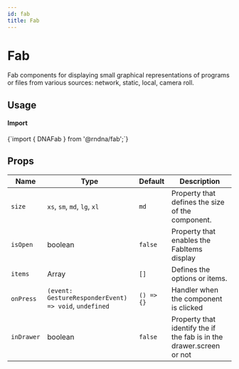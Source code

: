 ```yaml
---
id: fab
title: Fab
---
```



# Fab

Fab components for displaying small graphical representations of programs or files from various sources: network, static, local, camera roll.

## Usage

<div class="row inline-flex-center items-center">
  <div class="col col--3">
    <h4>Import</h4>
  </div>
  <div class="col col--9">
    <CodeBlock>{`import { DNAFab } from '@rndna/fab';`}</CodeBlock>
  </div>
</div>

## Props


<div class='table-responsive'>

| Name                    | Type                                                       | Default                                           | Description                                                                                                                                                  |
| ----------------------- | ---------------------------------------------------------- | ------------------------------------------------- | ------------------------------------------------------------------------------------------------------------------------------------------------------------ |
| `size`                  | `xs`, `sm`, `md`, `lg`, `xl`                               | `md`                                              | Property that defines the size of the component.                                                                                                             |
| `isOpen`                | boolean                                                    | `false`                                           | Property that enables the FabItems display                                                                                                                   |
| `items`                 | Array                                                      | `[]`                                              | Defines the options or items.                                                                                                                                |
| `onPress`               | `(event: GestureResponderEvent) => void`, `undefined`      | `() => {}`                                        | Handler when the component is clicked                                                                                                                        |
| `inDrawer`              | boolean                                                    | `false`                                           | Property that identify the if the fab is in the drawer.screen or not                                                                                                |

</div>

